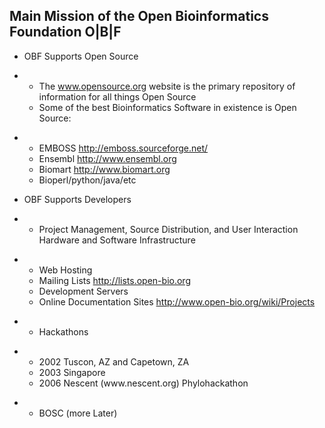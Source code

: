 ==Main Mission of the Open Bioinformatics Foundation O|B|F==

* OBF Supports Open Source

**The [[www.opensource.org]] website is the primary repository of information for all things Open Source
**Some of the best Bioinformatics Software in existence is Open Source:

*** EMBOSS http://emboss.sourceforge.net/
*** Ensembl http://www.ensembl.org
*** Biomart http://www.biomart.org
*** Bioperl/python/java/etc

* OBF Supports Developers

** Project Management, Source Distribution, and User Interaction Hardware and Software Infrastructure

*** Web Hosting
*** Mailing Lists http://lists.open-bio.org
*** Development Servers
*** Online Documentation Sites http://www.open-bio.org/wiki/Projects

** Hackathons

*** 2002 Tuscon, AZ and Capetown, ZA
*** 2003 Singapore
*** 2006 Nescent (www.nescent.org) Phylohackathon

** BOSC (more Later)